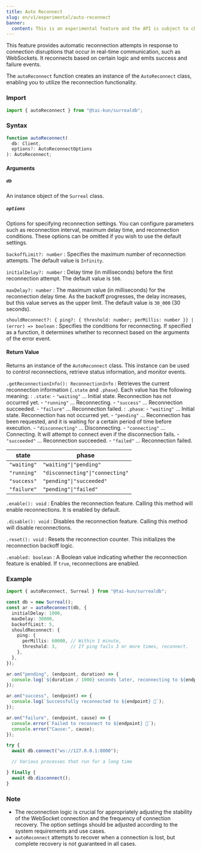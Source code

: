 ```yaml
---
title: Auto Reconnect
slug: en/v1/experimental/auto-reconnect
banner:
  content: This is an experimental feature and the API is subject to change frequently.
---
```


This feature provides automatic reconnection attempts in response to connection disruptions that occur in real-time communication, such as WebSockets. It reconnects based on certain logic and emits success and failure events.

The `autoReconnect` function creates an instance of the `AutoReconnect` class, enabling you to utilize the reconnection functionality.

### Import

```ts
import { autoReconnect } from "@tai-kun/surrealdb";
```

### Syntax

```ts
function autoReconnect(
  db: Client, 
  options?: AutoReconnectOptions
): AutoReconnect;
```

#### Arguments

##### `db`

An instance object of the `Surreal` class.

##### `options`

Options for specifying reconnection settings. You can configure parameters such as reconnection interval, maximum delay time, and reconnection conditions. These options can be omitted if you wish to use the default settings.

`backoffLimit?: number`
:   Specifies the maximum number of reconnection attempts. The default value is `Infinity`.

`initialDelay?: number`
:   Delay time (in milliseconds) before the first reconnection attempt. The default value is `500`.

`maxDelay?: number`
:   The maximum value (in milliseconds) for the reconnection delay time. As the backoff progresses, the delay increases, but this value serves as the upper limit. The default value is `30_000` (30 seconds).

`shouldReconnect?: { ping?: { threshold: number; perMillis: number }} | (error) => boolean`
:   Specifies the conditions for reconnecting. If specified as a function, it determines whether to reconnect based on the arguments of the error event.

#### Return Value

Returns an instance of the `AutoReconnect` class. This instance can be used to control reconnections, retrieve status information, and monitor events.

`.getReconnectionInfo(): ReconnectionInfo`
:   Retrieves the current reconnection information (`.state` and `.phase`). Each value has the following meaning:
:   `.state`:
    - `"waiting"` ... Initial state. Reconnection has not occurred yet.
    - `"running"` ... Reconnecting.
    - `"success"` ... Reconnection succeeded.
    - `"failure"` ... Reconnection failed.
:   `.phase`:
    - `"waiting"`       ... Initial state. Reconnection has not occurred yet.
    - `"pending"`       ... Reconnection has been requested, and it is waiting for a certain period of time before execution.
    - `"disconnecting"` ... Disconnecting.
    - `"connecting"`    ... Connecting. It will attempt to connect even if the disconnection fails.
    - `"succeeded"`     ... Reconnection succeeded.
    - `"failed"`        ... Reconnection failed.

| state       | phase                           |
| ----------- | ------------------------------- |
| `"waiting"` | `"waiting"\|"pending"`          |
| `"running"` | `"disconnecting"\|"connecting"` |
| `"success"` | `"pending"\|"succeeded"`        |
| `"failure"` | `"pending"\|"failed"`           |

`.enable(): void`
:   Enables the reconnection feature. Calling this method will enable reconnections. It is enabled by default.

`.disable(): void`
:   Disables the reconnection feature. Calling this method will disable reconnections.

`.reset(): void`
:   Resets the reconnection counter. This initializes the reconnection backoff logic.

`.enabled: boolean`
:   A Boolean value indicating whether the reconnection feature is enabled. If `true`, reconnections are enabled.

### Example

```ts
import { autoReconnect, Surreal } from "@tai-kun/surrealdb";

const db = new Surreal();
const ar = autoReconnect(db, {
  initialDelay: 1000,
  maxDelay: 30000,
  backoffLimit: 5,
  shouldReconnect: {
    ping: {
      perMillis: 60000, // Within 1 minute,
      threshold: 3,     // If ping fails 3 or more times, reconnect.
    },
  },
});

ar.on("pending", (endpoint, duration) => {
  console.log(`${duration / 1000} seconds later, reconnecting to ${endpoint}...`);
});

ar.on("success", (endpoint) => {
  console.log(`Successfully reconnected to ${endpoint} 🎉`);
});

ar.on("failure", (endpoint, cause) => {
  console.error(`Failed to reconnect to ${endpoint} 🤯`);
  console.error("Cause:", cause);
});

try {
  await db.connect("ws://127.0.0.1:8000");

  // Various processes that run for a long time

} finally {
  await db.disconnect();
}
```

### Note

- The reconnection logic is crucial for appropriately adjusting the stability of the WebSocket connection and the frequency of connection recovery. The option settings should be adjusted according to the system requirements and use cases.
- `autoReconnect` attempts to recover when a connection is lost, but complete recovery is not guaranteed in all cases.
